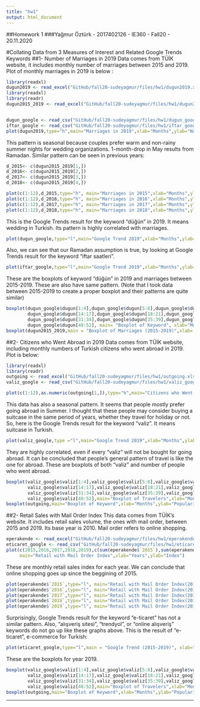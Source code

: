 ```yaml
---
title: "hw1"
output: html_document
---
```

##Homework 1
###Yağmur Öztürk - 2017402126 - IE360 - Fall20 - 20.11.2020

#Collating Data from 3 Measures of Interest and Related Google Trends Keywords
##1- Number of Marriages in 2019
Data comes from TÜİK website, it includes monthly number of marriages between 2015 and 2019. Plot of monthly marriages in 2019 is below :

```r

library(readxl)
dugun2019 <- read_excel("GitHub/fall20-sudeyagmur/files/hw1/dugun2019.xls")
library(readxl)
library(readr)
dugun2015_2019 <- read_excel("GitHub/fall20-sudeyagmur/files/hw1/dugun2015-2019.xlsx")


dugun_google <- read_csv("GitHub/fall20-sudeyagmur/files/hw1/dugun_google.csv")
iftar_google <- read_csv("GitHub/fall20-sudeyagmur/files/hw1/iftar_google.csv")
plot(dugun2019,type="h",main="Marriages in 2019",xlab="Months",ylab="Number of Marriages")

```


This pattern is seasonal because couples prefer warm and non-rainy summer nights for wedding organizations. 1-month-drop in May results from Ramadan. Similar pattern can be seen in previous years: 

```r
d_2015<- c(dugun2015_2019[1,])
d_2016<- c(dugun2015_2019[2,])
d_2017<- c(dugun2015_2019[3,])
d_2018<- c(dugun2015_2019[4,])

plot(c(1:12),d_2015,type="h", main="Marriages in 2015",xlab="Months",ylab="Number of Marriages")
plot(c(1:12),d_2016,type="h", main="Marriages in 2016",xlab="Months",ylab="Number of Marriages")
plot(c(1:12),d_2017,type="h", main="Marriages in 2017",xlab="Months",ylab="Number of Marriages")
plot(c(1:12),d_2018,type="h", main="Marriages in 2018",xlab="Months",ylab="Number of Marriages")
```

This is the Google Trends result for the keyword "düğün" in 2019. It means wedding in Turkish. Its pattern is highly correlated with marriages. 

```r
plot(dugun_google,type="l",main="Google Trend 2019",xlab="Months",ylab="Popularity")
```

Also, we can see that our Ramadan assumption is true, by looking at Google Trends result for the keyword "iftar saatleri".
```r
plot(iftar_google,type="l",main="Google Trend 2019",xlab="Months",ylab="Popularity")
```

These are the boxplots of keyword "düğün" in 2019 and marriages between 2015-2019. These are also have same pattern. (Note that I took data between 2015-2019 to create a proper boxplot and their patterns are quite similar)

```r
boxplot(dugun_google$dugun[1:4],dugun_google$dugun[5:8],dugun_google$dugun[9:13],
        dugun_google$dugun[14:17],dugun_google$dugun[18:21],dugun_google$dugun[22:26],dugun_google$dugun[27:30],
        dugun_google$dugun[31:34],dugun_google$dugun[35:39],dugun_google$dugun[40:43],dugun_google$dugun[44:47],
        dugun_google$dugun[48:52], main= "Boxplot of Keyword", xlab="Months",ylab="Trends")
boxplot(dugun2015_2019,main = "Boxplot of Marriages (2015-2019)",xlab= "Months", ylab="Number of Marriages")
```

##2- Citizens who Went Abroad in 2019
Data comes from TÜİK website, including monthly numbers of Turkish citizens who went abroad in 2019. Plot is below:

```r
library(readxl)
library(readr)
outgoing <- read_excel("GitHub/fall20-sudeyagmur/files/hw1/outgoing.xls")
valiz_google <- read_csv("GitHub/fall20-sudeyagmur/files/hw1/valiz_google.csv")

plot(c(1:12),as.numeric(outgoing[1,]),type="h",main="Citizens who Went Abroad in 2019",xlab="Months",ylab="Number of Citizens" )
```

This data has also a seasonal pattern. It seems that people mostly prefer going abroad in Summer. I thought that these people may consider buying a suitcase in the same period of years, whether they travel for holiday or not. So, here is the Google Trends result for the keyword "valiz". It means suitcase in Turkish.

```r
plot(valiz_google,type ="l",main="Google Trend 2019",xlab="Months",ylab="Popularity" )

```

They are highly correlated, even if every "valiz" will not be bought for going abroad. It can be concluded that people's general pattern of travel is like the one for abroad. These are boxplots of both "valiz" and number of people who went abroad.

```r
boxplot(valiz_google$valiz[1:4],valiz_google$valiz[5:8],valiz_google$valiz[9:13],
        valiz_google$valiz[14:17],valiz_google$valiz[18:21],valiz_google$valiz[22:26],valiz_google$valiz[27:30],
        valiz_google$valiz[31:34],valiz_google$valiz[35:39],valiz_google$valiz[40:43],valiz_google$valiz[44:47],
        valiz_google$valiz[48:52],main="Boxplot of Travelers",xlab="Months",ylab="Number of People")
boxplot(outgoing,main="Boxplot of Keyword",xlab="Months",ylab="Popularity")
```

##2- Retail Sales with Mail Order Index 
This data comes from TÜİK's website. It includes retail sales volume, the ones with mail order, between 2015 and 2019. Its base year is 2010. Mail order refers to online shopping. 

```r
eperakende <- read_excel("GitHub/fall20-sudeyagmur/files/hw1/eperakende.xls")
eticaret_google <- read_csv("GitHub/fall20-sudeyagmur/files/hw1/eticaret_google.csv")
plot(c(2015,2016,2017,2018,2019),c(sum(eperakende$`2015`),sum(eperakende$`2016`),sum(eperakende$`2017`),sum(eperakende$`2018`),sum(eperakende$`2019`)),type="h", 
     main="Retail with Mail Order Index",xlab="Years",ylab="Index")
```

These are monthly retail sales index for each year. We can conclude that online shopping goes up since the beggining of 2015.

```r
plot(eperakende$`2015`,type="l", main="Retail with Mail Order Index(2015)",xlab="Months",ylab="Index")
plot(eperakende$`2016`,type="l", main="Retail with Mail Order Index(2016)",xlab="Months",ylab="Index")
plot(eperakende$`2017`,type="l", main="Retail with Mail Order Index(2017)",xlab="Months",ylab="Index")
plot(eperakende$`2018`,type="l", main="Retail with Mail Order Index(2018)",xlab="Months",ylab="Index")
plot(eperakende$`2019`,type="l", main="Retail with Mail Order Index(2019)",xlab="Months",ylab="Index")
```

Surprisingly, Google Trends result for the keyword "e-ticaret" has not a similar pattern. Also, "alışveriş sitesi", "trendyol", or "online alışveriş" keywords do not go up like these graphs above. This is the result of "e-ticaret", e-commerce for Turkish:

```r
plot(eticaret_google,type="l",main = "Google Trend (2015-2019)", xlab="Years",ylab="Popularity")
```

These are the boxplots for year 2019.

```r
boxplot(valiz_google$valiz[1:4],valiz_google$valiz[5:8],valiz_google$valiz[9:13],
        valiz_google$valiz[14:17],valiz_google$valiz[18:21],valiz_google$valiz[22:26],valiz_google$valiz[27:30],
        valiz_google$valiz[31:34],valiz_google$valiz[35:39],valiz_google$valiz[40:43],valiz_google$valiz[44:47],
        valiz_google$valiz[48:52],main="Boxplot of Travelers",xlab="Months",ylab="Number of People")
boxplot(outgoing,main="Boxplot of Keyword",xlab="Months",ylab="Popularity")
```

***
